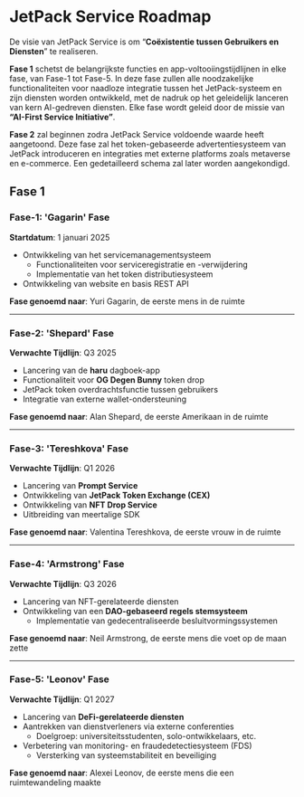 # JetPack Service Roadmap

De visie van JetPack Service is om “**Coëxistentie tussen Gebruikers en Diensten**” te realiseren.

**Fase 1** schetst de belangrijkste functies en app-voltooiingstijdlijnen in elke fase, van Fase-1 tot Fase-5. In deze fase zullen alle noodzakelijke functionaliteiten voor naadloze integratie tussen het JetPack-systeem en zijn diensten worden ontwikkeld, met de nadruk op het geleidelijk lanceren van kern AI-gedreven diensten. Elke fase wordt geleid door de missie van **“AI-First Service Initiative”**.

**Fase 2** zal beginnen zodra JetPack Service voldoende waarde heeft aangetoond. Deze fase zal het token-gebaseerde advertentiesysteem van JetPack introduceren en integraties met externe platforms zoals metaverse en e-commerce. Een gedetailleerd schema zal later worden aangekondigd.


## Fase 1

### **Fase-1: 'Gagarin' Fase**
**Startdatum**: 1 januari 2025

- Ontwikkeling van het servicemanagementsysteem
  - Functionaliteiten voor serviceregistratie en -verwijdering
  - Implementatie van het token distributiesysteem
- Ontwikkeling van website en basis REST API

**Fase genoemd naar**: Yuri Gagarin, de eerste mens in de ruimte

---

### **Fase-2: 'Shepard' Fase**
**Verwachte Tijdlijn**: Q3 2025

- Lancering van de **haru** dagboek-app
- Functionaliteit voor **OG Degen Bunny** token drop
- JetPack token overdrachtsfunctie tussen gebruikers
- Integratie van externe wallet-ondersteuning

**Fase genoemd naar**: Alan Shepard, de eerste Amerikaan in de ruimte

---

### **Fase-3: 'Tereshkova' Fase**
**Verwachte Tijdlijn**: Q1 2026

- Lancering van **Prompt Service**
- Ontwikkeling van **JetPack Token Exchange (CEX)**
- Ontwikkeling van **NFT Drop Service**
- Uitbreiding van meertalige SDK

**Fase genoemd naar**: Valentina Tereshkova, de eerste vrouw in de ruimte

---

### **Fase-4: 'Armstrong' Fase**
**Verwachte Tijdlijn**: Q3 2026

- Lancering van NFT-gerelateerde diensten
- Ontwikkeling van een **DAO-gebaseerd regels stemsysteem**
  - Implementatie van gedecentraliseerde besluitvormingssystemen

**Fase genoemd naar**: Neil Armstrong, de eerste mens die voet op de maan zette

---

### **Fase-5: 'Leonov' Fase**
**Verwachte Tijdlijn**: Q1 2027

- Lancering van **DeFi-gerelateerde diensten**
- Aantrekken van dienstverleners via externe conferenties
  - Doelgroep: universiteitsstudenten, solo-ontwikkelaars, etc.
- Verbetering van monitoring- en fraudedetectiesysteem (FDS)
  - Versterking van systeemstabiliteit en beveiliging

**Fase genoemd naar**: Alexei Leonov, de eerste mens die een ruimtewandeling maakte